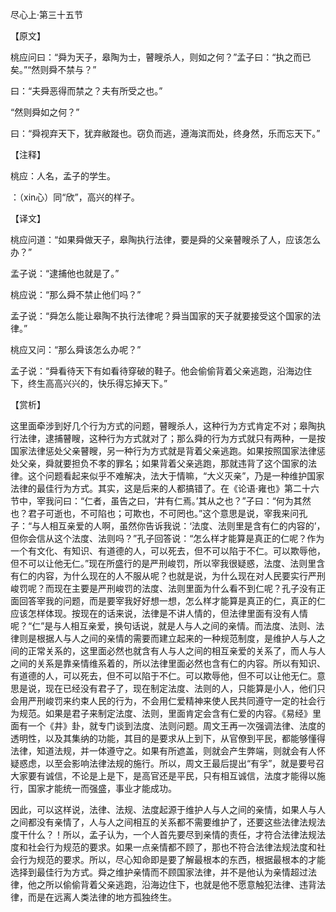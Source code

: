 

尽心上·第三十五节

【原文】

桃应问曰：“舜为天子，皋陶为士，瞽瞍杀人，则如之何？”孟子曰：“执之而已矣。”“然则舜不禁与？”

曰：“夫舜恶得而禁之？夫有所受之也。”

“然则舜如之何？”

曰：“舜视弃天下，犹弃敝蹝也。窃负而逃，遵海滨而处，终身然，乐而忘天下。”

【注释】

桃应：人名，孟子的学生。

：（xin心）同“欣”，高兴的样子。

【译文】

桃应问道：“如果舜做天子，皋陶执行法律，要是舜的父亲瞽瞍杀了人，应该怎么办？”

孟子说：“逮捕他也就是了。”

桃应说：“那么舜不禁止他们吗？”

孟子说：“舜怎么能让皋陶不执行法律呢？舜当国家的天子就要接受这个国家的法律。”

桃应又问：“那么舜该怎么办呢？”

孟子说：“舜看待天下有如看待穿破的鞋子。他会偷偷背着父亲逃跑，沿海边住下，终生高高兴兴的，快乐得忘掉天下。”

【赏析】

这里面牵涉到好几个行为方式的问题，瞽瞍杀人，这种行为方式肯定不对；皋陶执行法律，逮捕瞽瞍，这种行为方式就对了；那么舜的行为方式就只有两种，一是按国家法律惩处父亲瞽瞍，另一种行为方式就是背着父亲逃跑。如果按照国家法律惩处父亲，舜就要担负不孝的罪名；如果背着父亲逃跑，那就违背了这个国家的法律。这个问题看起来似乎不难解决，法大于情嘛，“大义灭亲”，乃是一种维护国家法律的最佳行为方式。其实，这是后来的人都搞错了。在《论语·雍也》第二十六节中，宰我问曰：“仁者，虽告之曰，‘井有仁焉。’其从之也？”子曰：“何为其然也？君子可逝也，不可陷也；可欺也，不可罔也。”这个意思是说，宰我来问孔子：“与人相互亲爱的人啊，虽然你告诉我说：‘法度、法则里是含有仁的内容的’，但你会信从这个法度、法则吗？”孔子回答说：“怎么样才能算是真正的仁呢？作为一个有文化、有知识、有道德的人，可以死去，但不可以陷于不仁。可以欺辱他，但不可以让他无仁。”现在所盛行的是严刑峻罚，所以宰我很疑惑，法度、法则里含有仁的内容，为什么现在的人不服从呢？也就是说，为什么现在对人民要实行严刑峻罚呢？而现在主要是严刑峻罚的法度、法则里面为什么看不到仁呢？孔子没有正面回答宰我的问题，而是要宰我好好想一想，怎么样才能算是真正的仁，真正的仁应该怎样体现。按现在的话来说，法律是不讲人情的，但法律里面有没有人情呢？“仁”是与人相互亲爱，换句话说，就是人与人之间的亲情。而法度、法则、法律则是根据人与人之间的亲情的需要而建立起来的一种规范制度，是维护人与人之间的正常关系的，这里面必然也就含有人与人之间的相互亲爱的关系了，而人与人之间的关系是靠亲情维系着的，所以法律里面必然也含有仁的内容。所以有知识、有道德的人，可以死去，但不可以陷于不仁。可以欺辱他，但不可以让他无仁。意思是说，现在已经没有君子了，现在制定法度、法则的人，只能算是小人，他们只会用严刑峻罚来约束人民的行为，不会用仁爱精神来使人民共同遵守一定的社会行为规范。如果是君子来制定法度、法则，里面肯定会含有仁爱的内容。《易经》里面有一个《井》卦，就专门谈到法度、法则问题。周文王再一次强调法律、法度的透明性，以及其集纳的功能，其目的是要求从上到下，从官僚到平民，都能够懂得法律，知道法规，并一体遵守之。如果有所遮盖，则就会产生弊端，则就会有人怀疑惑虑，以至会影响法律法规的施行。所以，周文王最后提出“有孚”，就是要号召大家要有诚信，不论是上是下，是高官还是平民，只有相互诚信，法度才能得以施行，国家才能统一而强盛，事业才能成功。

因此，可以这样说，法律、法规、法度起源于维护人与人之间的亲情，如果人与人之间都没有亲情了，人与人之间相互的关系都不需要维护了，还要这些法律法规法度干什么？！所以，孟子认为，一个人首先要尽到亲情的责任，才符合法律法规法度和社会行为规范的要求。如果一点亲情都不顾了，那也不符合法律法规法度和社会行为规范的要求。所以，尽心知命即是要了解最根本的东西，根据最根本的才能选择到最佳行为方式。舜之维护亲情而不顾国家法律，并不是他认为亲情超过法律，他之所以偷偷背着父亲逃跑，沿海边住下，也就是他不愿意触犯法律、违背法律，而是在远离人类法律的地方孤独终生。

